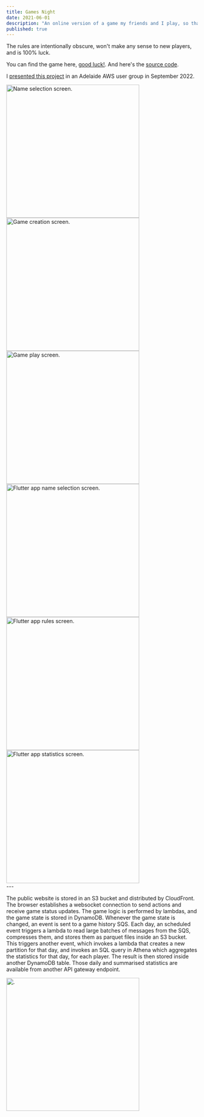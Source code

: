 ---
title: Games Night
date: 2021-06-01
description: "An online version of a game my friends and I play, so that we could continue playing incase we got locked down during COVID."
published: true
---


The rules are intentionally obscure, won't make any sense to new players, and is 100% luck.

You can find the game here, [good luck!]. And here's the [source code].

I [presented this project] in an Adelaide AWS user group in September 2022.

<div class="image-gallery">
  <Image
    src={image00}
    alt="Name selection screen."
    className="image"
    height="350"
  />
  <Image
    src={image02}
    alt="Game creation screen."
    className="image"
    height="350"
  />
  <Image src={image06} alt="Game play screen." className="image" height="350" />
  <Image
    src={image03}
    alt="Flutter app name selection screen."
    className="image"
    height="350"
  />
  <Image
    src={image04}
    alt="Flutter app rules screen."
    className="image"
    height="350"
  />
  <Image
    src={image05}
    alt="Flutter app statistics screen."
    className="image"
    height="350"
  />
</div>
---

The public website is stored in an S3 bucket and distributed by CloudFront. The browser establishes a websocket connection to send actions and receive game status updates. The game logic is performed by lambdas, and the game state is stored in DynamoDB. Whenever the game state is changed, an event is sent to a game history SQS. Each day, an scheduled event triggers a lambda to read large batches of messages from the SQS, compresses them, and stores them as parquet files inside an S3 bucket. This triggers another event, which invokes a lambda that creates a new partition for that day, and invokes an SQL query in Athena which aggregates the statistics for that day, for each player. The result is then stored inside another DynamoDB table. Those daily and summarised statistics are available from another API gateway endpoint.

<div class="image-gallery">
  <Image src={image01} alt="." className="image" height="350" />
</div>

[source code]: https://github.com/Nick-Sullivan/death-dice
[presented this project]: /pdf/drinking_game.pdf
[good luck!]: https://100percentofthetimehotspaghetti.com/dice.html
